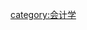 {{Catnav|頁面分類|人类社会|经济|金融|会计学}}
{{Catnav|頁面分類|人类社会|经济|会计学}}
{{Catnav|頁面分類|人类社会|组织|企業|会计学}}

{{catmore|管理会计}}

[[category:会计学|category:会计学]]